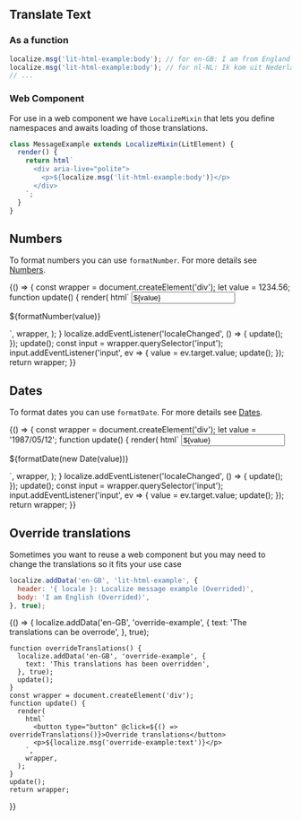 
<Meta title="Localize/Features Overview" />

<Story name="Translate text"></Story>

## Translate Text

### As a function

<Story id="localize-system-internals--as-function" />

```js
localize.msg('lit-html-example:body'); // for en-GB: I am from England
localize.msg('lit-html-example:body'); // for nl-NL: Ik kom uit Nederland
// ...
```

### Web Component

For use in a web component we have `LocalizeMixin` that lets you define namespaces and awaits loading of those translations.

<Story id="localize-system-internals--web-component" />

```js
class MessageExample extends LocalizeMixin(LitElement) {
  render() {
    return html`
      <div aria-live="polite">
        <p>${localize.msg('lit-html-example:body')}</p>
      </div>
    `;
  }
}
```

## Numbers

To format numbers you can use `formatNumber`. For more details see [Numbers](?path=/docs/localize-system-numbers--formatting).

<Story name="Numbers">
  {() => {
    const wrapper = document.createElement('div');
    let value = 1234.56;
    function update() {
      render(
        html`
          <input type="text" value=${value} />
          <p>${formatNumber(value)}</p>
          <sb-locale-switcher></sb-locale-switcher>
        `,
        wrapper,
      );
    }
    localize.addEventListener('localeChanged', () => {
      update();
    });
    update();
    const input = wrapper.querySelector('input');
    input.addEventListener('input', ev => {
      value = ev.target.value;
      update();
    });
    return wrapper;
  }}
</Story>

## Dates

To format dates you can use `formatDate`. For more details see [Dates](?path=/docs/localize-system-dates--formatting).

<Story name="Dates">
  {() => {
    const wrapper = document.createElement('div');
    let value = '1987/05/12';
    function update() {
      render(
        html`
          <input type="text" value=${value} />
          <p>${formatDate(new Date(value))}</p>
          <sb-locale-switcher></sb-locale-switcher>
        `,
        wrapper,
      );
    }
    localize.addEventListener('localeChanged', () => {
      update();
    });
    update();
    const input = wrapper.querySelector('input');
    input.addEventListener('input', ev => {
      value = ev.target.value;
      update();
    });
    return wrapper;
  }}
</Story>

## Override translations

Sometimes you want to reuse a web component but you may need to change the translations so it fits your use case

```js
localize.addData('en-GB', 'lit-html-example', {
  header: '{ locale }: Localize message example (Overrided)',
  body: 'I am English (Overrided)',
}, true);
```

<Story name="Override">
  {() => {
    localize.addData('en-GB', 'override-example', {
        text: 'The translations can be overrode',
    }, true);
    
    function overrideTranslations() {
      localize.addData('en-GB', 'override-example', {
        text: 'This translations has been overridden',
      }, true);
      update();
    }
    const wrapper = document.createElement('div');
    function update() {
      render(
        html`
          <button type="button" @click=${() => overrideTranslations()}>Override translations</button>
          <p>${localize.msg('override-example:text')}</p>
        `,
        wrapper,
      );
    }
    update();
    return wrapper;
  }}
</Story>
